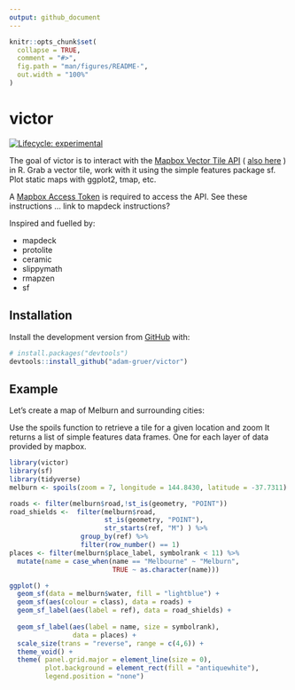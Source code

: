 ```yaml
---
output: github_document
---
```


<!-- README.md is generated from README.Rmd. Please edit that file -->

```r
knitr::opts_chunk$set(
  collapse = TRUE,
  comment = "#>",
  fig.path = "man/figures/README-",
  out.width = "100%"
)
```
# victor

<!-- badges: start -->
[![Lifecycle: experimental](https://img.shields.io/badge/lifecycle-experimental-orange.svg)](https://www.tidyverse.org/lifecycle/#experimental)
<!-- badges: end -->

The goal of victor is to interact with the [Mapbox Vector Tile API](https://docs.mapbox.com/help/glossary/vector-tiles-api/) ( [also here](https://docs.mapbox.com/api/maps/#vector-tiles) ) in R.
Grab a vector tile,  work with it using the simple features package sf.
Plot static maps with ggplot2, tmap, etc.

A [Mapbox Access Token](link here) is required to access the API.
See these instructions ... link to mapdeck instructions?

Inspired and fuelled by:

 - mapdeck
 - protolite
 - ceramic
 - slippymath
 - rmapzen
 - sf
 


## Installation

Install the development version from [GitHub](https://github.com/) with:

``` r
# install.packages("devtools")
devtools::install_github("adam-gruer/victor")
```
## Example

Let's create a map of Melburn and surrounding cities:

Use the spoils function to retrieve a tile for a given location and zoom
It returns a list of simple features data frames.  One for each layer of data provided by mapbox.
<!-- To view a summary of available layers , call summary(). -->

```r
library(victor)
library(sf)
library(tidyverse)
melburn <- spoils(zoom = 7, longitude = 144.8430, latitude = -37.7311)

roads <- filter(melburn$road,!st_is(geometry, "POINT")) 
road_shields <-  filter(melburn$road,
                        st_is(geometry, "POINT"),
                        str_starts(ref, "M") ) %>% 
                  group_by(ref) %>% 
                  filter(row_number() == 1)
places <- filter(melburn$place_label, symbolrank < 11) %>% 
  mutate(name = case_when(name == "Melbourne" ~ "Melburn",
                          TRUE ~ as.character(name)))

ggplot() +
  geom_sf(data = melburn$water, fill = "lightblue") +
  geom_sf(aes(colour = class), data = roads) +
  geom_sf_label(aes(label = ref), data = road_shields) +
  
  geom_sf_label(aes(label = name, size = symbolrank),
                data = places) +
  scale_size(trans = "reverse", range = c(4,6)) +
  theme_void() +
  theme( panel.grid.major = element_line(size = 0),
         plot.background = element_rect(fill = "antiquewhite"),
         legend.position = "none") 

```

